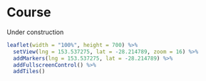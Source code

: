 # Course

Under construction

```r
leaflet(width = "100%", height = 700) %>% 
  setView(lng = 153.537275, lat = -28.214789, zoom = 16) %>% 
  addMarkers(lng = 153.537275, lat = -28.214789) %>% 
  addFullscreenControl() %>% 
  addTiles()
```


